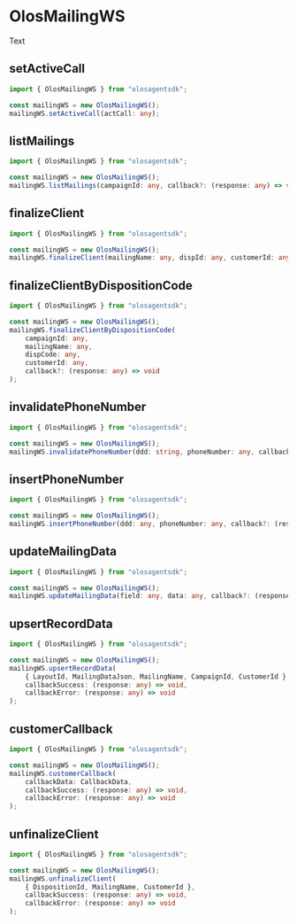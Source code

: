 # OlosMailingWS

Text

## setActiveCall

```ts copy
import { OlosMailingWS } from "olosagentsdk";

const mailingWS = new OlosMailingWS();
mailingWS.setActiveCall(actCall: any);
```

## listMailings

```ts copy
import { OlosMailingWS } from "olosagentsdk";

const mailingWS = new OlosMailingWS();
mailingWS.listMailings(campaignId: any, callback?: (response: any) => void);
```

## finalizeClient

```ts copy
import { OlosMailingWS } from "olosagentsdk";

const mailingWS = new OlosMailingWS();
mailingWS.finalizeClient(mailingName: any, dispId: any, customerId: any, callback?: (response: any) => void);
```

## finalizeClientByDispositionCode

```ts copy
import { OlosMailingWS } from "olosagentsdk";

const mailingWS = new OlosMailingWS();
mailingWS.finalizeClientByDispositionCode(
    campaignId: any,
    mailingName: any,
    dispCode: any,
    customerId: any,
    callback?: (response: any) => void
);
```

## invalidatePhoneNumber

```ts copy
import { OlosMailingWS } from "olosagentsdk";

const mailingWS = new OlosMailingWS();
mailingWS.invalidatePhoneNumber(ddd: string, phoneNumber: any, callback?: (response: any) => void);
```

## insertPhoneNumber

```ts copy
import { OlosMailingWS } from "olosagentsdk";

const mailingWS = new OlosMailingWS();
mailingWS.insertPhoneNumber(ddd: any, phoneNumber: any, callback?: (response: any) => void);
```

## updateMailingData

```ts copy
import { OlosMailingWS } from "olosagentsdk";

const mailingWS = new OlosMailingWS();
mailingWS.updateMailingData(field: any, data: any, callback?: (response: any) => void);
```

## upsertRecordData

```ts copy
import { OlosMailingWS } from "olosagentsdk";

const mailingWS = new OlosMailingWS();
mailingWS.upsertRecordData(
    { LayoutId, MailingDataJson, MailingName, CampaignId, CustomerId },
    callbackSuccess: (response: any) => void,
    callbackError: (response: any) => void
);
```

## customerCallback

```ts copy
import { OlosMailingWS } from "olosagentsdk";

const mailingWS = new OlosMailingWS();
mailingWS.customerCallback(
    callbackData: CallbackData,
    callbackSuccess: (response: any) => void,
    callbackError: (response: any) => void
);
```

## unfinalizeClient

```ts copy
import { OlosMailingWS } from "olosagentsdk";

const mailingWS = new OlosMailingWS();
mailingWS.unfinalizeClient(
    { DispositionId, MailingName, CustomerId },
    callbackSuccess: (response: any) => void,
    callbackError: (response: any) => void
);
```
